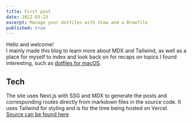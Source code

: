 ```yaml
---
title: First post
date: 2022-03-23
excerpt: Manage your dotfiles with Stow and a Brewfile
published: true
---
```


Hello and welcome!  
I mainly made this blog to learn more about MDX and Tailwind, as well as a place for
myself to index and look back on for recaps on topics I found interesting,
such as [dotfiles for macOS](/blog/macos-dotfiles).

## Tech

The site uses Next.js with SSG and MDX to generate the posts and corresponding routes
directly from markdown files in the source code. It uses Tailwind for styling
and is for the time being hosted on Vercel.  
[Source can be found here](https://github.com/HermanNygaard/nygaard.dev)
